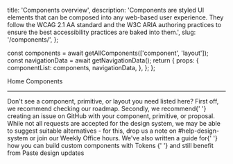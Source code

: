   title: 'Components overview',
  description:
    'Components are styled UI elements that can be composed into any web-based user experience. They follow the WCAG 2.1 AA standard and the W3C ARIA authoring practices to ensure the best accessibility practices are baked into them.',
  slug: '/components/',
};



  const components = await getAllComponents(['component', 'layout']);
  const navigationData = await getNavigationData();
  return {
    props: {
      componentList: components,
      navigationData,
    },
  };
};

<Breadcrumb>
  <BreadcrumbItem href="/">Home</BreadcrumbItem>
</Breadcrumb>

<Heading as="h1" variant="heading10">
  Components
</Heading>

---

<ComponentOverviewTable categoryRoute={SidebarCategoryRoutes.COMPONENTS} componentsList={props.componentList} />

<Callout variant="neutral" marginY="space70">
  <CalloutHeading as="h2">Don't see a component, primitive, or layout you need listed here?</CalloutHeading>
  <CalloutList as="ul">
    <CalloutListItem>
      First off, we recommend <SiteLink href="/roadmap">checking our roadmap</SiteLink>.
    </CalloutListItem>
    <CalloutListItem>
      Secondly, we recommend{' '}
      <Anchor href="https://github.com/twilio-labs/paste/issues">creating an issue on GitHub</Anchor> with your
      component, primitive, or proposal.
    </CalloutListItem>
    <CalloutListItem>
      While not all requests are accepted for the design system, we may be able to suggest suitable alternatives - for
      this, drop us a note on #help-design-system or join our Weekly Office hours.
    </CalloutListItem>
    <CalloutListItem>
      We've also written a guide for{' '}
      <Anchor href="/customization/composing-custom-components-with-design-tokens">
        how you can build custom components with Tokens
      </Anchor>{' '}
      and still benefit from Paste design updates
    </CalloutListItem>
  </CalloutList>
</Callout>
